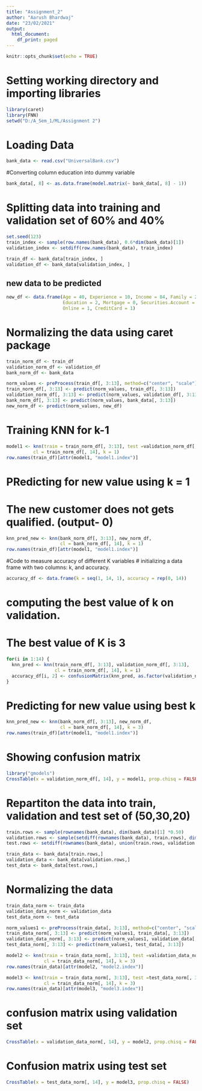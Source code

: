 ---
title: "Assignment_2"
author: "Aarush Bhardwaj"
date: "23/02/2021"
output:
  html_document:
    df_print: paged
---

```{r setup, include=FALSE}
knitr::opts_chunk$set(echo = TRUE)
```

# Setting working directory and importing libraries
```{r}
library(caret)
library(FNN)
setwd("D:/A_Sem_1/ML/Assignment 2")
```

# Loading Data
```{r}
bank_data <- read.csv("UniversalBank.csv")
```

#Converting column education into dummy variable

```{r}
bank_data[, 8] <- as.data.frame(model.matrix(~ bank_data[, 8] - 1))
```
# Splitting data into training and validation set of 60% and 40%

```{r}
set.seed(123)
train_index <- sample(row.names(bank_data), 0.6*dim(bank_data)[1])
validation_index <- setdiff(row.names(bank_data), train_index)

train_df <- bank_data[train_index, ]
validation_df <- bank_data[validation_index, ]
```
## new data to be predicted

```{r}
new_df <- data.frame(Age = 40, Experience = 10, Income = 84, Family = 2, CCAvg = 2,
                     Education = 2, Mortgage = 0, Securities.Account = 0, CD.Account = 0,
                     Online = 1, CreditCard = 1)
```
# Normalizing the data using caret package

```{r}
train_norm_df <- train_df
validation_norm_df <- validation_df
bank_norm_df <- bank_data

norm_values <- preProcess(train_df[, 3:13], method=c("center", "scale"))
train_norm_df[, 3:13] <- predict(norm_values, train_df[, 3:13])
validation_norm_df[, 3:13] <- predict(norm_values, validation_df[, 3:13])
bank_norm_df[, 3:13] <- predict(norm_values, bank_data[, 3:13])
new_norm_df <- predict(norm_values, new_df)
```

# Training KNN for k-1

```{r}
model1 <- knn(train = train_norm_df[, 3:13], test =validation_norm_df[, 3:13],
          cl = train_norm_df[, 14], k = 1)
row.names(train_df)[attr(model1, "model1.index")]
```

# PRedicting for new value using k = 1
# The new customer does not gets qualified. (output- 0)

```{r}
knn_pred_new <- knn(bank_norm_df[, 3:13], new_norm_df,
                    cl = bank_norm_df[, 14], k = 1)
row.names(train_df)[attr(model1, "model1.index")]
```

#Code to measure accuracy of different K variables
# initializing a data frame with two columns: k, and accuracy.

```{r}
accuracy_df <- data.frame(k = seq(1, 14, 1), accuracy = rep(0, 14))
```
# computing the best value of k on validation.
# The best value of K is 3
```{r}
for(i in 1:14) {
  knn_pred <- knn(train_norm_df[, 3:13], validation_norm_df[, 3:13],
                  cl = train_norm_df[, 14], k = i)
  accuracy_df[i, 2] <- confusionMatrix(knn_pred, as.factor(validation_norm_df[, 14]))$overall[1]
}
```


# Predicting for new value using best k
```{r}
knn_pred_new <- knn(bank_norm_df[, 3:13], new_norm_df,
                    cl = bank_norm_df[, 14], k = 3)
row.names(train_df)[attr(model1, "model1.index")]
```


# Showing confusion matrix
```{r}
library("gmodels")
CrossTable(x = validation_norm_df[, 14], y = model1, prop.chisq = FALSE)
```

# Repartiton the data into train, validation and test set of (50,30,20)

```{r}

train.rows <- sample(rownames(bank_data), dim(bank_data)[1] *0.50)
validation.rows <- sample(setdiff(rownames(bank_data), train.rows), dim(bank_data)[1] *0.30)
test.rows <- setdiff(rownames(bank_data), union(train.rows, validation.rows))

train_data <- bank_data[train.rows,]
validation_data <- bank_data[validation.rows,]
test_data <- bank_data[test.rows,]
```
# Normalizing the data

```{r}
train_data_norm <- train_data
validation_data_norm <- validation_data
test_data_norm <- test_data

norm_values1 <- preProcess(train_data[, 3:13], method=c("center", "scale"))
train_data_norm[, 3:13] <- predict(norm_values1, train_data[, 3:13])
validation_data_norm[, 3:13] <- predict(norm_values1, validation_data[, 3:13])
test_data_norm[, 3:13] <- predict(norm_values1, test_data[, 3:13])

model2 <- knn(train = train_data_norm[, 3:13], test =validation_data_norm[, 3:13],
              cl = train_data_norm[, 14], k = 3)
row.names(train_data)[attr(model2, "model2.index")]

model3 <- knn(train = train_data_norm[, 3:13], test =test_data_norm[, 3:13],
              cl = train_data_norm[, 14], k = 3)
row.names(train_data)[attr(model3, "model3.index")]

```
# confusion matrix using validation set

```{r}
CrossTable(x = validation_data_norm[, 14], y = model2, prop.chisq = FALSE)
```
# Confusion matrix using test set

```{r}
CrossTable(x = test_data_norm[, 14], y = model3, prop.chisq = FALSE)
```
